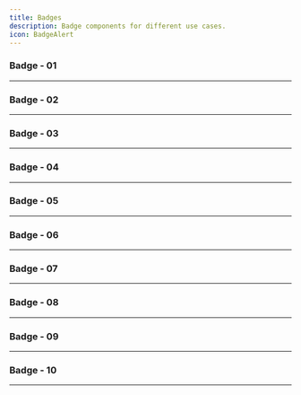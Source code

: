 ```yaml
---
title: Badges
description: Badge components for different use cases.
icon: BadgeAlert
---
```


### Badge - 01


<Preview link="badges/badge-01">
    <Badge01 />
</Preview>

---

### Badge - 02


<Preview link="badges/badge-02">
    <Badge02 />
</Preview>

---

### Badge - 03


<Preview link="badges/badge-03">
    <Badge03 />
</Preview>

---

### Badge - 04


<Preview link="badges/badge-04">
    <Badge04 />
</Preview>

---

### Badge - 05


<Preview link="badges/badge-05">
    <Badge05 />
</Preview>

---

### Badge - 06


<Preview link="badges/badge-06">
    <Badge06 />
</Preview>

---

### Badge - 07


<Preview link="badges/badge-07">
    <Badge07 />
</Preview>

---

### Badge - 08


<Preview link="badges/badge-08">
    <Badge08 />
</Preview>

---

### Badge - 09


<Preview link="badges/badge-09">
    <Badge09 />
</Preview>

---

### Badge - 10


<Preview link="badges/badge-10">
    <Badge10 />
</Preview>

---
